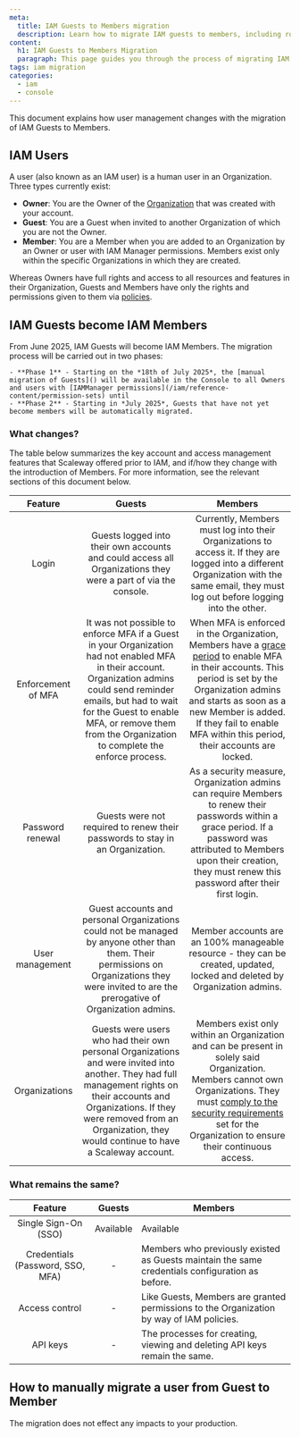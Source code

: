 ```yaml
---
meta:
  title: IAM Guests to Members migration
  description: Learn how to migrate IAM guests to members, including roles and API keys, with Scaleway's IAM introduction
content:
  h1: IAM Guests to Members Migration
  paragraph: This page guides you through the process of migrating IAM guests to members, covering key aspects such as roles and API keys, following the introduction of IAM on Scaleway
tags: iam migration
categories:
  - iam
  - console
---
```


This document explains how user management changes with the migration of IAM Guests to Members.

## IAM Users

A user (also known as an IAM user) is a human user in an Organization. Three types currently exist:

- **Owner**: You are the Owner of the [Organization](#organization) that was created with your account.
- **Guest**: You are a Guest when invited to another Organization of which you are not the Owner.
- **Member**: You are a Member when you are added to an Organization by an Owner or user with IAM Manager permissions. Members exist only within the specific Organizations in which they are created.

Whereas Owners have full rights and access to all resources and features in their Organization, Guests and Members have only the rights and permissions given to them via [policies](#policy).

## IAM Guests become IAM Members

From June 2025, IAM Guests will become IAM Members. The migration process will be carried out in two phases:

    - **Phase 1** - Starting on the *18th of July 2025*, the [manual migration of Guests]() will be available in the Console to all Owners and users with [IAMManager permissions](/iam/reference-content/permission-sets) until
    - **Phase 2** - Starting in *July 2025*, Guests that have not yet become members will be automatically migrated.

### What changes?

The table below summarizes the key account and access management features that Scaleway offered prior to IAM, and if/how they change with the introduction of Members. For more information, see the relevant sections of this document below.

| Feature | Guests | Members |
|:--------:|:---------:|:---------:|
| Login | Guests logged into their own accounts and could access all Organizations they were a part of via the console. | Currently, Members must log into their Organizations to access it. If they are logged into a different Organization with the same email, they must log out before logging into the other. |
| Enforcement of MFA | It was not possible to enforce MFA if a Guest in your Organization had not enabled MFA in their account. Organization admins could send reminder emails, but had to wait for the Guest to enable MFA, or remove them from the Organization to complete the enforce process. | When MFA is enforced in the Organization, Members have a [grace period](iam/concepts/#grace-period) to enable MFA in their accounts. This period is set by the Organization admins and starts as soon as a new Member is added. If they fail to enable MFA within this period, their accounts are locked. |
| Password renewal | Guests were not required to renew their passwords to stay in an Organization. | As a security measure, Organization admins can require Members to renew their passwords within a grace period. If a password was attributed to Members upon their creation, they must renew this password after their first login. |
| User management | Guest accounts and personal Organizations could not be managed by anyone other than them. Their permissions on Organizations they were invited to are the prerogative of Organization admins. | Member accounts are an 100% manageable resource - they can be created, updated, locked and deleted by Organization admins. |
| Organizations | Guests were users who had their own personal Organizations and were invited into another. They had full management rights on their accounts and Organizations. If they were removed from an Organization, they would continue to have a Scaleway account. |   Members exist only within an Organization and can be present in solely said Organization. Members cannot own Organizations. They must [comply to the security requirements](/iam/how-to/comply-with-sec-requirements-member) set for the Organization to ensure their continuous access.  |


### What remains the same?

| Feature | Guests | Members |
|:--------:|:-------:|----------|
| Single Sign-On (SSO) | Available  | Available |
| Credentials (Password, SSO, MFA) |   -  |   Members who previously existed as Guests maintain the same credentials configuration as before. |
| Access control |  -  |  Like Guests, Members are granted permissions to the Organization by way of IAM policies.  |
| API keys |  -  |  The processes for creating, viewing and deleting API keys remain the same.  |


## How to manually migrate a user from Guest to Member

<Message type="important">
  The migration does not effect any impacts to your production.
</Message>



